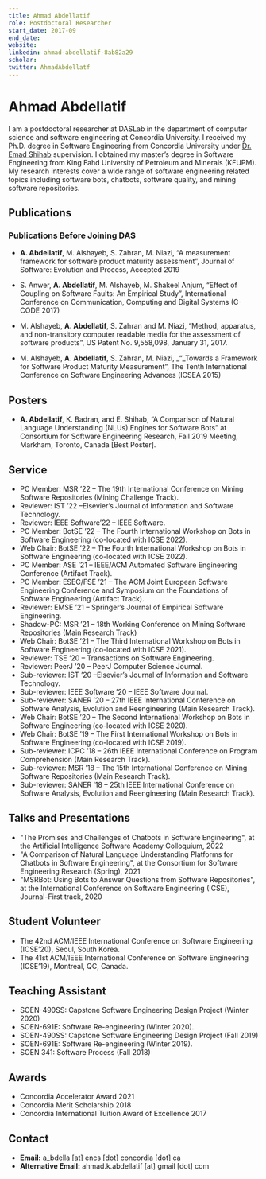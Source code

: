 ```yaml
---
title: Ahmad Abdellatif
role: Postdoctoral Researcher
start_date: 2017-09
end_date:
website:
linkedin: ahmad-abdellatif-8ab82a29
scholar:
twitter: AhmadAbdellatf
---
```


# Ahmad Abdellatif

I am a postdoctoral researcher at DASLab in the department of computer science and software engineering at Concordia University. I received my Ph.D. degree in Software Engineering from Concordia University under [Dr. Emad Shihab](/members/emad-shihab) supervision. I obtained my master’s degree in Software Engineering from King Fahd University of Petroleum and Minerals (KFUPM). My research interests cover a wide range of software engineering related topics including software bots, chatbots, software quality, and mining software repositories.

## Publications


<AuthorPublications firstname="Ahmad" lastname="Abdellatif" />

### Publications Before Joining DAS

- **A. Abdellatif**, M. Alshayeb, S. Zahran, M. Niazi, “A measurement framework for software product maturity assessment”, Journal of Software: Evolution and Process, Accepted 2019

- S. Anwer, **A. Abdellatif**, M. Alshayeb, M. Shakeel Anjum, “Effect of Coupling on Software Faults: An Empirical Study”, International Conference on Communication, Computing and Digital Systems (C-CODE 2017)

- M. Alshayeb, **A. Abdellatif**, S. Zahran and M. Niazi, “Method, apparatus, and non-transitory computer readable media for the assessment of software products”, US Patent No. 9,558,098, January 31, 2017.

- M. Alshayeb, **A. Abdellatif**, S. Zahran, M. Niazi, \_“\_Towards a Framework for Software Product Maturity Measurement”, The Tenth International Conference on Software Engineering Advances (ICSEA 2015)

## Posters

- **A. Abdellatif**, K. Badran, and E. Shihab, “A Comparison of Natural Language Understanding (NLUs) Engines for Software Bots” at Consortium for Software Engineering Research, Fall 2019 Meeting, Markham, Toronto, Canada [Best Poster].

## Service

- PC Member: MSR ’22 – The 19th International Conference on Mining Software Repositories (Mining Challenge Track).
- Reviewer: IST ’22 –Elsevier’s Journal of Information and Software Technology.
- Reviewer: IEEE Software’22 – IEEE Software.
- PC Member: BotSE ’22 – The Fourth International Workshop on Bots in Software Engineering (co-located with ICSE 2022).
- Web Chair: BotSE ’22 – The Fourth International Workshop on Bots in Software Engineering (co-located with ICSE 2022).
- PC Member: ASE ’21 – IEEE/ACM Automated Software Engineering Conference (Artifact Track).
- PC Member: ESEC/FSE ’21 – The ACM Joint European Software Engineering Conference and Symposium on the Foundations of Software Engineering (Artifact Track).
- Reviewer: EMSE ’21 – Springer’s Journal of Empirical Software Engineering.
- Shadow-PC: MSR ’21 – 18th Working Conference on Mining Software Repositories (Main Research Track)
- Web Chair: BotSE ’21 – The Third International Workshop on Bots in Software Engineering (co-located with ICSE 2021).
- Reviewer: TSE ’20 – Transactions on Software Engineering.
- Reviewer: PeerJ ’20 – PeerJ Computer Science Journal.
- Sub-reviewer: IST ’20 –Elsevier’s Journal of Information and Software Technology.
- Sub-reviewer: IEEE Software ’20 – IEEE Software Journal.
- Sub-reviewer: SANER ’20 – 27th IEEE International Conference on Software Analysis, Evolution and Reengineering (Main Research Track).
- Web Chair: BotSE ’20 – The Second International Workshop on Bots in Software Engineering (co-located with ICSE 2020).
- Web Chair: BotSE ’19 – The First International Workshop on Bots in Software Engineering (co-located with ICSE 2019).
- Sub-reviewer: ICPC ’18 – 26th IEEE International Conference on Program Comprehension (Main Research Track).
- Sub-reviewer: MSR ’18 – The 15th International Conference on Mining Software Repositories (Main Research Track).
- Sub-reviewer: SANER ’18 – 25th IEEE International Conference on Software Analysis, Evolution and Reengineering (Main Research Track).

## Talks and Presentations

- "The Promises and Challenges of Chatbots in Software Engineering", at the Artificial Intelligence Software Academy Colloquium, 2022
- "A Comparison of Natural Language Understanding Platforms for Chatbots in Software Engineering", at the Consortium for Software Engineering Research (Spring), 2021
- "MSRBot: Using Bots to Answer Questions from Software Repositories", at the International Conference on Software Engineering (ICSE), Journal-First track, 2020

## Student Volunteer

- The 42nd ACM/IEEE International Conference on Software Engineering (ICSE’20), Seoul, South Korea.
- The 41st ACM/IEEE International Conference on Software Engineering (ICSE’19), Montreal, QC, Canada.

## Teaching Assistant

- SOEN-490SS: Capstone Software Engineering Design Project (Winter 2020)
- SOEN-691E: Software Re-engineering (Winter 2020).
- SOEN-490SS: Capstone Software Engineering Design Project (Fall 2019)
- SOEN-691E: Software Re-engineering (Winter 2019).
- SOEN 341: Software Process (Fall 2018)

## Awards

- Concordia Accelerator Award 2021
- Concordia Merit Scholarship 2018
- Concordia International Tuition Award of Excellence 2017

## Contact

- **Email:** a_bdella [at] encs [dot] concordia [dot] ca
- **Alternative Email:** ahmad.k.abdellatif [at] gmail [dot] com
